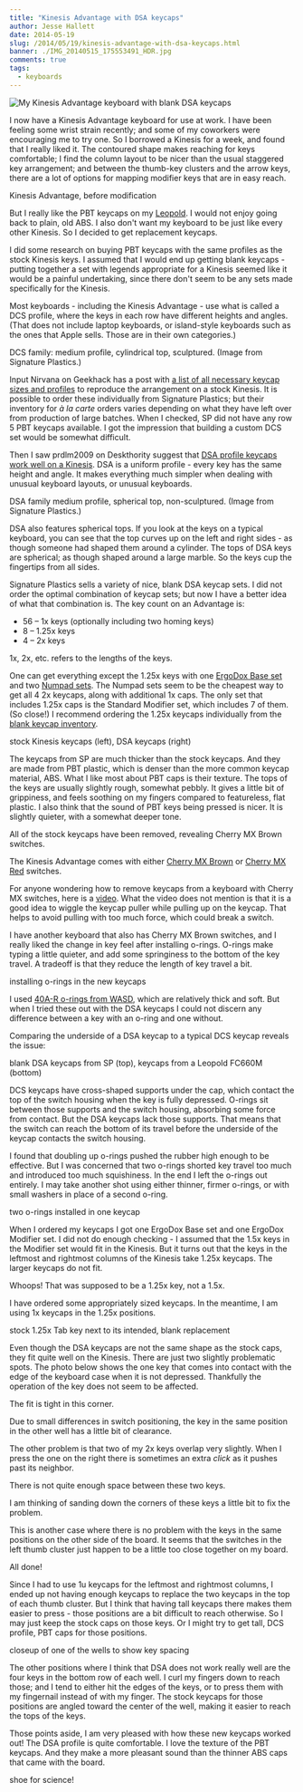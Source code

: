 ```yaml
---
title: "Kinesis Advantage with DSA keycaps"
author: Jesse Hallett
date: 2014-05-19
slug: /2014/05/19/kinesis-advantage-with-dsa-keycaps.html
banner: ./IMG_20140515_175553491_HDR.jpg
comments: true
tags:
  - keyboards
---
```



<img
  alt="My Kinesis Advantage keyboard with blank DSA keycaps"
  src="./kinesis-advantage-with-blank-dsa-keycaps.jpg"
  />

I now have a Kinesis Advantage keyboard for use at work.
I have been feeling some wrist strain recently;
and some of my coworkers were encouraging me to try one.
So I borrowed a Kinesis for a week, and found that I really liked it.
The contoured shape makes reaching for keys comfortable;
I find the column layout to be nicer than the usual staggered key arrangement;
and between the thumb-key clusters and the arrow keys,
there are a lot of options for mapping modifier keys that are in easy reach.

<ImgCap src="./IMG_20140515_175553491_HDR.jpg">
  Kinesis Advantage, before modification
</ImgCap>

But I really like the PBT keycaps on my [Leopold][].
I would not enjoy going back to plain, old ABS.
I also don't want my keyboard to be just like every other Kinesis.
So I decided to get replacement keycaps.

[Leopold]: http://imgur.com/a/XZ2hG

<!-- more -->

I did some research on buying PBT keycaps with the same profiles as the stock Kinesis keys.
I assumed that I would end up getting blank keycaps -
putting together a set with legends appropriate for a Kinesis seemed like it would be a painful undertaking,
since there don't seem to be any sets made specifically for the Kinesis.

Most keyboards - including the Kinesis Advantage - use what is called a DCS profile,
where the keys in each row have different heights and angles.
(That does not include laptop keyboards,
or island-style keyboards such as the ones that Apple sells.
Those are in their own categories.)

<ImgCap src="./angle3.jpg">
  DCS family: medium profile, cylindrical top, sculptured. (Image from Signature Plastics.)
</ImgCap>

Input Nirvana on Geekhack has a post with [a list of all necessary keycap sizes and profiles][blank-caps]
to reproduce the arrangement on a stock Kinesis.
It is possible to order these individually from Signature Plastics;
but their inventory for _à la carte_ orders varies depending on what they have left over
from production of large batches.
When I checked, SP did not have any row 5 PBT keycaps available.
I got the impression that building a custom DCS set would be somewhat difficult.

[blank-caps]: http://geekhack.org/index.php?topic=29875.0

Then I saw prdlm2009 on Deskthority suggest that [DSA profile keycaps work well on a Kinesis][dsa-on-kinesis].
DSA is a uniform profile -
every key has the same height and angle.
It makes everything much simpler when dealing with unusual keyboard layouts,
or unusual keyboards.

<ImgCap src="./angle2.jpg">
  DSA family medium profile, spherical top, non-sculptured. (Image from Signature Plastics.)
</ImgCap>

DSA also features spherical tops.
If you look at the keys on a typical keyboard, you can see that the top curves up on the left and right sides -
as though someone had shaped them around a cylinder.
The tops of DSA keys are spherical; as though shaped around a large marble.
So the keys cup the fingertips from all sides.

[dsa-on-kinesis]: http://deskthority.net/photos-videos-f8/kinesis-advantage-with-spherical-keycaps-dsa-family-for-sp-t4842.html

Signature Plastics sells a variety of nice, blank DSA keycap sets.
I did not order the optimal combination of keycap sets;
but now I have a better idea of what that combination is.
The key count on an Advantage is:

* 56 – 1x keys (optionally including two homing keys)
* 8 – 1.25x keys
* 4 – 2x keys

1x, 2x, etc. refers to the lengths of the keys.

One can get everything except the 1.25x keys with one [ErgoDox Base set][dsa-blank-set]
and two [Numpad sets][numpad-set].
The Numpad sets seem to be the cheapest way to get all 4 2x keycaps, along with additional 1x caps.
The only set that includes 1.25x caps is the Standard Modifier set,
which includes 7 of them.
(So close!)
I recommend ordering the 1.25x keycaps individually from the [blank keycap inventory][].

[dsa-blank-set]: http://keyshop.pimpmykeyboard.com/products/full-keysets/dsa-blank-numpad-sets-1
[numpad-set]: http://keyshop.pimpmykeyboard.com/products/full-keysets/dsa-blank-numpad-sets
[blank keycap inventory]: http://www.keycapsdirect.com/key-capsinventory.php

<ImgCap src="./IMG_20140515_180022543_HDR.jpg">
  stock Kinesis keycaps (left), DSA keycaps (right)
</ImgCap>

The keycaps from SP are much thicker than the stock keycaps.
And they are made from PBT plastic, which is denser than the more common keycap material, ABS.
What I like most about PBT caps is their texture.
The tops of the keys are usually slightly rough, somewhat pebbly.
It gives a little bit of grippiness,
and feels soothing on my fingers compared to featureless, flat plastic.
I also think that the sound of PBT keys being pressed is nicer.
It is slightly quieter, with a somewhat deeper tone.

<ImgCap src="./IMG_20140515_182527431_HDR.jpg">
  All of the stock keycaps have been removed, revealing Cherry MX Brown switches.
</ImgCap>

The Kinesis Advantage comes with either [Cherry MX Brown][brown] or [Cherry MX Red][red] switches.

[brown]: http://deskthority.net/wiki/Cherry_MX_Brown
[red]: http://deskthority.net/wiki/Cherry_MX_Red

For anyone wondering how to remove keycaps from a keyboard with Cherry MX switches, here is a [video][removal].
What the video does not mention is that it is a good idea to wiggle the keycap puller while pulling up on the keycap.
That helps to avoid pulling with too much force, which could break a switch.

[removal]: https://www.youtube.com/watch?v=FlUYCAZNNOw

I have another keyboard that also has Cherry MX Brown switches,
and I really liked the change in key feel after installing o-rings.
O-rings make typing a little quieter,
and add some springiness to the bottom of the key travel.
A tradeoff is that they reduce the length of key travel a bit.

<ImgCap src="./IMG_20140515_182759811.jpg">
  installing o-rings in the new keycaps
</ImgCap>

I used [40A-R o-rings from WASD][o-rings], which are relatively thick and soft.
But when I tried these out with the DSA keycaps I could not discern any difference
between a key with an o-ring and one without.

Comparing the underside of a DSA keycap to a typical DCS keycap reveals the issue:

[o-rings]: http://www.wasdkeyboards.com/index.php/cherry-mx-rubber-o-ring-switch-dampeners-125pcs.html#ad-image-0

<ImgCap src="./IMG_20140515_180233205.jpg">
  blank DSA keycaps from SP (top), keycaps from a Leopold FC660M (bottom)
</ImgCap>

DCS keycaps have cross-shaped supports under the cap,
which contact the top of the switch housing when the key is fully depressed.
O-rings sit between those supports and the switch housing,
absorbing some force from contact.
But the DSA keycaps lack those supports.
That means that the switch can reach the bottom of its travel
before the underside of the keycap contacts the switch housing.

I found that doubling up o-rings pushed the rubber high enough to be effective.
But I was concerned that two o-rings shorted key travel too much
and introduced too much squishiness.
In the end I left the o-rings out entirely.
I may take another shot using either thinner, firmer o-rings,
or with small washers in place of a second o-ring.

<ImgCap src="./IMG_20140515_183902311.jpg">
  two o-rings installed in one keycap
</ImgCap>

When I ordered my keycaps I got one ErgoDox Base set and one ErgoDox Modifier set.
I did not do enough checking - I assumed that the 1.5x keys in the Modifier set
would fit in the Kinesis.
But it turns out that the keys in the leftmost and rightmost columns of the Kinesis
take 1.25x keycaps.
The larger keycaps do not fit.

<ImgCap src="./IMG_20140515_190504044_HDR.jpg">
  Whoops!  That was supposed to be a 1.25x key, not a 1.5x.
</ImgCap>

I have ordered some appropriately sized keycaps.
In the meantime, I am using 1x keycaps in the 1.25x positions.

<ImgCap src="./IMG_20140515_190751151_HDR.jpg">
  stock 1.25x Tab key next to its intended, blank replacement
</ImgCap>

Even though the DSA keycaps are not the same shape as the stock caps,
they fit quite well on the Kinesis.
There are just two slightly problematic spots.
The photo below shows the one key that comes into contact with the edge of the keyboard case when it is not depressed.
Thankfully the operation of the key does not seem to be affected.

<ImgCap src="./IMG_20140515_190931944.jpg">
  The fit is tight in this corner.
</ImgCap>

Due to small differences in switch positioning,
the key in the same position in the other well has a little bit of clearance.

The other problem is that two of my 2x keys overlap very slightly.
When I press the one on the right there is sometimes an extra *click*
as it pushes past its neighbor.

<ImgCap src="./IMG_20140515_194515105.jpg">
  There is not quite enough space between these two keys.
</ImgCap>

I am thinking of sanding down the corners of these keys a little bit to fix the problem.

This is another case where there is no problem with the keys in the same positions on the other side of the board.
It seems that the switches in the left thumb cluster just happen to be
a little too close together on my board.

<ImgCap src="./IMG_20140515_194232464_HDR.jpg">
  All done!
</ImgCap>

Since I had to use 1u keycaps for the leftmost and rightmost columns,
I ended up not having enough keycaps to replace the two keycaps in the top of each thumb cluster.
But I think that having tall keycaps there makes them easier to press -
those positions are a bit difficult to reach otherwise.
So I may just keep the stock caps on those keys.
Or I might try to get tall, DCS profile, PBT caps for those positions.

<ImgCap src="./IMG_20140515_194415103_HDR.jpg">
  closeup of one of the wells to show key spacing
</ImgCap>

The other positions where I think that DSA does not work really well are the four keys in the bottom row of each well.
I curl my fingers down to reach those;
and I tend to either hit the edges of the keys,
or to press them with my fingernail instead of with my finger.
The stock keycaps for those positions are angled toward the center of the well,
making it easier to reach the tops of the keys.

Those points aside,
I am very pleased with how these new keycaps worked out!
The DSA profile is quite comfortable.
I love the texture of the PBT keycaps.
And they make a more pleasant sound than the thinner ABS caps that came with the board.

<ImgCap src="./IMG_20140518_185154.jpg">
  shoe for science!
</ImgCap>
